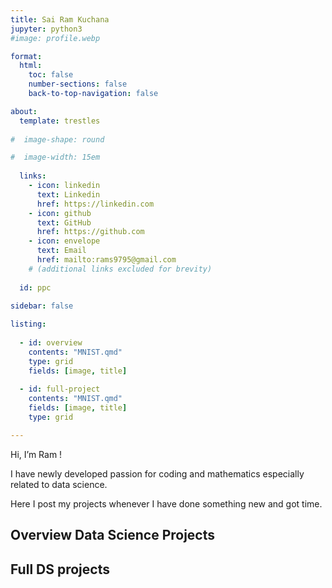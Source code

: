 ```yaml
---
title: Sai Ram Kuchana
jupyter: python3
#image: profile.webp

format:
  html:
    toc: false
    number-sections: false
    back-to-top-navigation: false

about:
  template: trestles
  
#  image-shape: round

#  image-width: 15em
  
  links:
    - icon: linkedin
      text: Linkedin
      href: https://linkedin.com
    - icon: github
      text: GitHub
      href: https://github.com      
    - icon: envelope
      text: Email
      href: mailto:rams9795@gmail.com
    # (additional links excluded for brevity)
  
  id: ppc
    
sidebar: false

listing:
  
  - id: overview
    contents: "MNIST.qmd"
    type: grid
    fields: [image, title]
    
  - id: full-project
    contents: "MNIST.qmd"
    fields: [image, title]
    type: grid

---
```



:::{#ppc}

Hi, I'm Ram !


I have newly developed passion for coding and mathematics especially related to data science.

Here I post my projects whenever I have done something new and got time.

:::


::: {.panel-tabset}

## Overview Data Science Projects

:::{#overview}
:::


## Full DS projects

:::{#full-project}
:::

:::


